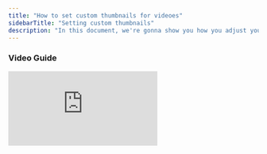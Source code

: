 ```yaml
---
title: "How to set custom thumbnails for videoes"
sidebarTitle: "Setting custom thumbnails"
description: "In this document, we're gonna show you how you adjust your thumbnails for your videoes before launching them."
---
```


### Video Guide

<iframe src="https://www.youtube.com/embed/qSfL7eUsiFU" title="YouTube video player" frameborder="0" className="w-full aspect-video rounded-xl" allow="accelerometer; autoplay; clipboard-write; encrypted-media; gyroscope; picture-in-picture; web-share" allowfullscreen />

### Step By Step Guide

<Steps>
  <Step title='Go to "Creatives" tab'>
    <img
      src="/images/custom_thumbnail#1.png"
      alt="Custom Thumbnail#1 Pn"
      title="Custom Thumbnail#1 Pn"
      style={{ width:"63%" }}
    />
  </Step>
  <Step title="Select the videos you want to change thumbnails for.">
    <img
      src="/images/Custom_thumbnail_2.png"
      alt="Custom Thumbnail 2 Pn"
      title="Custom Thumbnail 2 Pn"
      style={{ width:"63%" }}
    />
  </Step>
  <Step title="Click the orange icon in the top right corner.">
    <img
      src="/images/Custom_thumbnail_3.png"
      alt="Custom Thumbnail 3 Pn"
      title="Custom Thumbnail 3 Pn"
      style={{ width:"63%" }}
    />
  </Step>
  <Step title="Choose from either a specific frame or upload a new thumbnail">
    <img
      src="/images/Custom_thumbnail_4.png"
      alt="Custom Thumbnail 4 Pn"
      title="Custom Thumbnail 4 Pn"
      style={{ width:"63%" }}
    />
  </Step>
  <Step title="Click “Confirm” to update the thumbnails.">
    <img
      src="/images/Custom_thumbnail_5.png"
      alt="Custom Thumbnail 5 Pn"
      title="Custom Thumbnail 5 Pn"
      style={{ width:"64%" }}
    />
  </Step>
</Steps>

<Tip>
  If you want to upload a custom thumbnail, we recommend setting the first frame of the video as your custom thumbnail.

  That way, you won't have to manually upload a thumbnail for each video.
</Tip>